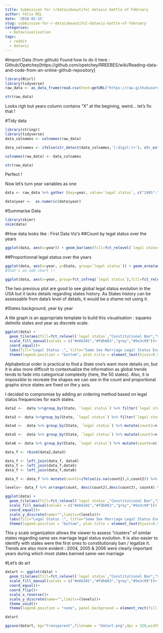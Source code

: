 ```yaml
---
title: Submission for r/dataisbeautiful dataviz battle of February
author: Félix MIL
date: '2018-02-25'
slug: submission-for-r-dataisbeautiful-dataviz-battle-of-february
categories:
  - Datavisualisation
tags:
  - reddit
  - dataviz
---
```


#Import Data (from github)
Found how to do it here : Github/Opetchey[https://github.com/opetchey/RREEBES/wiki/Reading-data-and-code-from-an-online-github-repository]

```r
library(RCurl)
library(tidyverse)
raw_data <- as_data_frame(read.csv(text=getURL("https://raw.githubusercontent.com/zonination/samesmarriage/master/ssm.csv")))

str(raw_data) 
```
Looks righ but years column contains "X" at the begining, weird... let's fix that !

#Tidy data
```r
library(stringr)
library(tidyverse)
data_colnames <- colnames(raw_data)

data_colnames <- ifelse(str_detect(data_colnames,'[:digit:]+'), str_extract(data_colnames,"[:digit:]+"), data_colnames)

colnames(raw_data) <- data_colnames

str(raw_data)
```
Perfect !

Now let's turn year variables as one 

```r
data <- raw_data %>% gather (key=year, value=`legal status`, c("1995":"2015"))

data$year <-  as.numeric(data$year)
```

#Summarise Data
```r
library(skimr)
skim(data)
```

#How data looks like : First Data Viz's
##Count by legal status over the years
```r
ggplot(data, aes(x=year)) + geom_bar(aes(fill=fct_relevel(`legal status`,"Constitutional Ban","Statutory Ban","No Law", "Legal")))+scale_fill_brewer(type="div", palette="PuOr")+theme(legend.position = "bottom")+labs(fill="Legal Status")
```

##Proportionnal legal status over the years
```r

ggplot(data, aes(x=year, y=State, group=`legal status`)) + geom_area(aes(fill=`legal status`), size=1)+scale_fill_brewer(type="div", palette="PuOr")
#that's an odd chart !!

ggplot(data, aes(x=year, group=fct_infreq(`legal status`),fill=fct_relevel(`legal status`,"Constitutional Ban","Statutory Ban","No Law", "Legal"))) + geom_area(stat="count", position="fill")+scale_fill_brewer(type="div", palette="PuOr")+theme(legend.position = "bottom")+labs(fill="Legal Status")
```
The two previous plot are good to see global legal status evolution in the USA but it lacks details regarding states history. As States history can be assessable from data's level of details, it would be a shame not using it.

#States background, year by year

A tile graph is an appropriate template to build this visualisation : squares delimits states and year as discrete scale.
```r
ggplot(data) + 
  geom_tile(aes(fill=fct_relevel(`legal status`,"Constitutional Ban","Statutory Ban","No Law", "Legal"),x=year, y=State),color="white", size=1.25)+
  scale_fill_manual(values = c("#e66101","#fdb863","grey","#5e3c99"))+
  coord_equal()+
  labs(fill="Legal Status :", title="Same Sex Marriage Legal Status Evolution in USA since 1995")+
  theme(legend.position = "bottom", plot.title = element_text(hjust=0.5),panel.background = element_blank())
```
Alphabetical order is practical to find a State one's want more details on, but it is also more difficult to contextualize the information as global trends tends to fade into categorical complexity (here, the 50 states). Also, it is impossible to recreate the shapes we can see in the count and proportional graphs since states are fixed on the y axis.

I decided to compromise by adding an ordering method based on legal status frequencies for each states.

```r
data2 <-  data %>%group_by(State, `legal status`) %>% filter(`legal status`=="No Law")%>%mutate(count=ifelse(year==1995,n(),NA)) %>% ungroup() %>% filter(year==1995)%>%select(State, count) %>% unique()

data3 <- data %>%group_by(State, `legal status`) %>% filter(`legal status`=="Statutory Ban")%>%mutate(count=ifelse(year==1995,-n(),NA)) %>% ungroup()%>% filter(year==1995)%>%select(State, count) %>% unique()

data4 <-  data %>% group_by(State, `legal status`) %>% mutate(count2=n()) %>% ungroup() %>% filter(`legal status`=="Statutory Ban") %>% select(State, count2)%>% unique()

data5 <-  data %>% group_by(State, `legal status`) %>% mutate(count3=n()) %>% ungroup() %>% filter(`legal status`=="Constitutional Ban") %>% select(State, count3)%>% unique()

data6 <- data %>% group_by(State, `legal status`) %>% mutate(count4=n()) %>% ungroup() %>% filter(`legal status`=="Legal") %>% select(State, count4)%>% unique()

data_f <- rbind(data2,data3)

data_f <- left_join(data_f, data4)
data_f <- left_join(data_f,data5)
data_f <- left_join(data_f,data6)

data_f <- data_f %>% mutate(count2=ifelse(is.na(count2),0,count2)) %>% mutate(count3=ifelse(is.na(count3),0,count3))%>% mutate(count4=ifelse(is.na(count4),0,count4))
```

```r
levels<- data_f %>% arrange(count, desc(count2),desc(count3), count4) %>% select(State) %>% unique() %>% pull

ggplot(data) + 
  geom_tile(aes(fill=fct_relevel(`legal status`,"Constitutional Ban","Statutory Ban","No Law", "Legal"),x=year, y=State),color="white", size=1.25)+
  scale_fill_manual(values = c("#e66101","#fdb863","grey","#5e3c99"))+
  coord_equal()+
  scale_y_discrete(name="",limits=(levels))+
  labs(fill="Legal Status :", title="Same Sex Marriage Legal Status Evolution in USA since 1995")+
  theme(legend.position = "bottom", plot.title = element_text(hjust=0.5),panel.background = element_blank())
```

This y scale organization allows the viewer to assess "clusters" of similar states regarding same sex marriage legal status evolution. It is also easier to identify with states were the first ones to constitutionaly ban / legalize it. Trends are also more evident : 2004, 2005 & 2006 were clearly important years during which most states banned same-sex marriage



#Let's do art
```r
datart <- ggplot(data) + 
  geom_tile(aes(fill=fct_relevel(`legal status`,"Constitutional Ban","Statutory Ban","No Law", "Legal"),x=year, y=State), position="jitter", height=1.2, width=3.5)+
  scale_fill_manual(values = c("#e66101","#fdb863","grey","#5e3c99"))+
  coord_equal()+
  coord_flip()+
  scale_x_reverse()+
  scale_y_discrete(name="",limits=(levels))+
  theme_void()+
  theme(legend.position = "none", panel.background = element_rect(fill = "transparent", colour = NA), plot.background = element_rect(fill = "transparent", colour = NA))

datart

```

```r
ggsave(datart, bg="transparent",filename = "datart.png",dpi = 320,width = 12)
```

